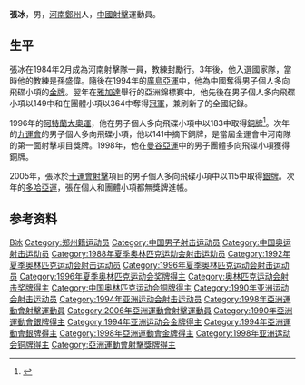 {{Otheruses|other=名为张冰的其他人物|张冰}}

'''張冰'''{{BD|1969年|1月6日}}，男，[[河南|河南]][[鄭州|鄭州]]人，[[中華人民共和國|中國]][[射擊|射擊]]運動員。

== 生平 ==
張冰在1984年2月成為河南射擊隊一員，教練封勵行。3年後，他入選國家隊，當時他的教練是孫盛偉。隨後在1994年的[[1994年亞洲運動會|廣島亞運]]中，他為中國奪得男子個人多向飛碟小項的[[金牌|金牌]]。翌年在[[雅加達|雅加達]]舉行的亞洲錦標賽中，他先後在男子個人多向飛碟小項以149中和在團體小項以364中奪得[[冠軍|冠軍]]，兼刷新了的全國紀錄。

1996年的[[1996年夏季奧林匹克運動會|阿特蘭大奧運]]，他在男子個人多向飛碟小項中以183中取得[[銅牌|銅牌]]<ref>{{Cite web|publisher=Sports-reference.com|title=Zhang Bing Biography and Statistics|url=http://www.sports-reference.com/olympics/athletes/zh/zhang-bing-1.html|accessdate=2010-06-28|archive-date=2020-04-18|archive-url=https://web.archive.org/web/20200418074104/https://www.sports-reference.com/olympics/athletes/zh/zhang-bing-1.html|dead-url=yes}}</ref>。次年的[[九運會|九運會]]的男子個人多向飛碟小項，他以141中摘下銅牌，是當屆全運會中河南隊的第一面射擊項目獎牌。1998年，他在[[1998年亞洲運動會|曼谷亞運]]中的男子團體多向飛碟小項獲得銅牌。

2005年，張冰於[[十運會|十運會]][[中華人民共和國第十屆全運會射擊比賽|射擊]]項目的男子個人多向飛碟小項中以115中取得[[銀牌|銀牌]]。次年的[[2006年亞洲運動會|多哈亞運]]，張在個人和團體小項都無獎牌進帳。

== 参考资料 ==
{{reflist}}

{{Authority control}}
{{DEFAULTSORT:Zhang张}}
[[Category:张姓|B冰]]
[[Category:郑州籍运动员|Category:郑州籍运动员]]
[[Category:中国男子射击运动员|Category:中国男子射击运动员]]
[[Category:中国奥运射击运动员|Category:中国奥运射击运动员]]
[[Category:1988年夏季奥林匹克运动会射击运动员|Category:1988年夏季奥林匹克运动会射击运动员]]
[[Category:1992年夏季奥林匹克运动会射击运动员|Category:1992年夏季奥林匹克运动会射击运动员]]
[[Category:1996年夏季奥林匹克运动会射击运动员|Category:1996年夏季奥林匹克运动会射击运动员]]
[[Category:1996年夏季奥林匹克运动会奖牌得主|Category:1996年夏季奥林匹克运动会奖牌得主]]
[[Category:奥林匹克运动会射击奖牌得主|Category:奥林匹克运动会射击奖牌得主]]
[[Category:中国奥林匹克运动会铜牌得主|Category:中国奥林匹克运动会铜牌得主]]
[[Category:1990年亚洲运动会射击运动员|Category:1990年亚洲运动会射击运动员]]
[[Category:1994年亚洲运动会射击运动员|Category:1994年亚洲运动会射击运动员]]
[[Category:1998年亞洲運動會射擊運動員|Category:1998年亞洲運動會射擊運動員]]
[[Category:2006年亞洲運動會射擊運動員|Category:2006年亞洲運動會射擊運動員]]
[[Category:1990年亞洲運動會銀牌得主|Category:1990年亞洲運動會銀牌得主]]
[[Category:1994年亚洲运动会金牌得主|Category:1994年亚洲运动会金牌得主]]
[[Category:1994年亞洲運動會銀牌得主|Category:1994年亞洲運動會銀牌得主]]
[[Category:1998年亞洲運動會金牌得主|Category:1998年亞洲運動會金牌得主]]
[[Category:1998年亚洲运动会铜牌得主|Category:1998年亚洲运动会铜牌得主]]
[[Category:亞洲運動會射擊獎牌得主|Category:亞洲運動會射擊獎牌得主]]